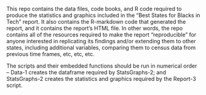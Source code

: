 This repo contains the data files, code books, and R code required to produce the statistics and graphics included in the "Best States for Blacks in Tech" report. It also contains the R-markdown code that generated the report, and it contains the report's HTML file. In other words, the repo contains all of the resources required to make the report "reproducible" for anyone interested in replicating its findings and/or extending them to other states, including additional variables, comparing them to census data from previous time frames, etc, etc, etc.

The scripts and their embedded functions should be run in numerical order -- Data-1 creates the dataframe required by StatsGraphs-2; and StatsGraphs-2 creates the statistics and graphics required by the Report-3 script. 
